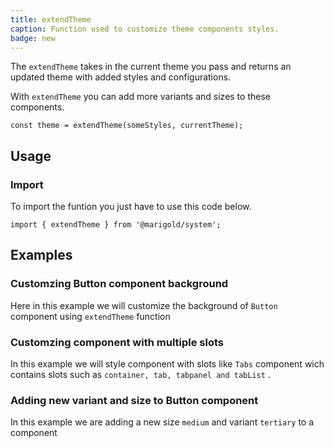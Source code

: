```yaml
---
title: extendTheme
caption: Function used to customize theme components styles.
badge: new
---
```


The `extendTheme` takes in the current theme you pass and returns an updated theme with added styles and configurations.

With `extendTheme` you can add more variants and sizes to these components.

```tsx
const theme = extendTheme(someStyles, currentTheme);
```

## Usage

### Import

To import the funtion you just have to use this code below.

```tsx
import { extendTheme } from '@marigold/system';
```

## Examples

### Customzing Button component background

Here in this example we will customize the background of `Button` component using `extendTheme` function

<ComponentDemo file="./card-bg.demo.tsx" />

### Customzing component with multiple slots

In this example we will style component with slots like `Tabs` component wich contains slots such as `container, tab, tabpanel and tabList` .

<ComponentDemo file="./tabs-slots.demo.tsx" />

### Adding new variant and size to Button component

In this example we are adding a new size `medium` and variant `tertiary` to a component

<ComponentDemo file="./button-variant.demo.tsx" />
